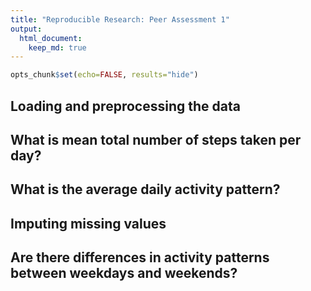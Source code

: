---
title: "Reproducible Research: Peer Assessment 1"
output: 
  html_document:
    keep_md: true
---
```{r setecho, echo=FALSE}
opts_chunk$set(echo=FALSE, results="hide")
```
## Loading and preprocessing the data



## What is mean total number of steps taken per day?



## What is the average daily activity pattern?



## Imputing missing values



## Are there differences in activity patterns between weekdays and weekends?
